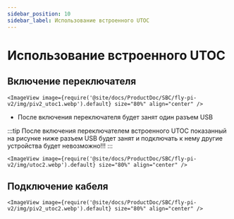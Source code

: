 ```yaml
---
sidebar_position: 10
sidebar_label: Использование встроенного UTOC
---
```




# Использование встроенного UTOC

## Включение переключателя

    <ImageView image={require('@site/docs/ProductDoc/SBC/fly-pi-v2/img/piv2_utoc1.webp').default} size="80%" align="center" />

* После включения переключателя будет занят один разъем USB

:::tip
После включения переключателем встроенного UTOC показанный на рисунке ниже разъем USB будет занят и подключать к нему другие устройства будет невозможно!!!
:::

    <ImageView image={require('@site/docs/ProductDoc/SBC/fly-pi-v2/img/utoc2.webp').default} size="80%" align="center" />

## Подключение кабеля

    <ImageView image={require('@site/docs/ProductDoc/SBC/fly-pi-v2/img/piv2_utoc2.webp').default} size="80%" align="center" />
